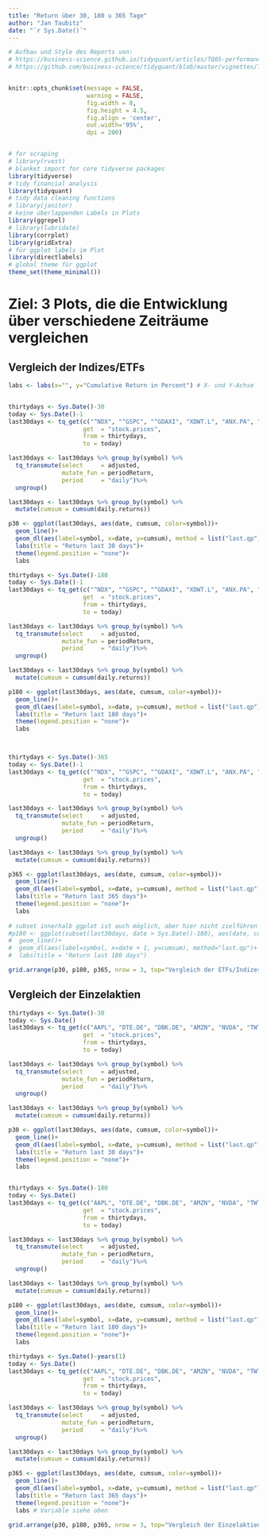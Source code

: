 ```yaml
---
title: "Return über 30, 180 u 365 Tage"
author: "Jan Taubitz"
date: "`r Sys.Date()`"
---
```




```r
# Aufbau und Style des Reports von: 
# https://business-science.github.io/tidyquant/articles/TQ05-performance-analysis-with-tidyquant.html
# https://github.com/business-science/tidyquant/blob/master/vignettes/TQ05-performance-analysis-with-tidyquant.Rmd


knitr::opts_chunk$set(message = FALSE,
                      warning = FALSE,
                      fig.width = 8, 
                      fig.height = 4.5,
                      fig.align = 'center',
                      out.width='95%', 
                      dpi = 200)


# for scraping
# library(rvest)
# blanket import for core tidyverse packages
library(tidyverse)
# tidy financial analysis 
library(tidyquant)
# tidy data cleaning functions
# library(janitor)
# keine überlappenden Labels in Plots
library(ggrepel)
# library(lubridate)
library(corrplot)
library(gridExtra)
# für ggplot labels im Plot
library(directlabels)
# global theme für ggplot
theme_set(theme_minimal())
```


# Ziel: 3 Plots, die die Entwicklung über verschiedene Zeiträume vergleichen
## Vergleich der Indizes/ETFs
```r

labs <- labs(x="", y="Cumulative Return in Percent") # X- und Y-Achse 


thirtydays <- Sys.Date()-30
today <- Sys.Date()-1
last30days <- tq_get(c("^NDX", "^GSPC", "^GDAXI", "XDWT.L", "ANX.PA", "URTH"),
                     get  = "stock.prices",
                     from = thirtydays,
                     to = today)

last30days <- last30days %>% group_by(symbol) %>% 
  tq_transmute(select     = adjusted, 
               mutate_fun = periodReturn,
               period     = "daily")%>% 
  ungroup()

last30days <- last30days %>% group_by(symbol) %>%
  mutate(cumsum = cumsum(daily.returns))

p30 <- ggplot(last30days, aes(date, cumsum, color=symbol))+
  geom_line()+
  geom_dl(aes(label=symbol, x=date, y=cumsum), method = list("last.qp"))+
  labs(title = "Return last 30 days")+
  theme(legend.position = "none")+
  labs

thirtydays <- Sys.Date()-180
today <- Sys.Date()-1
last30days <- tq_get(c("^NDX", "^GSPC", "^GDAXI", "XDWT.L", "ANX.PA", "URTH"),
                     get  = "stock.prices",
                     from = thirtydays,
                     to = today)

last30days <- last30days %>% group_by(symbol) %>% 
  tq_transmute(select     = adjusted, 
               mutate_fun = periodReturn,
               period     = "daily")%>% 
  ungroup()

last30days <- last30days %>% group_by(symbol) %>%
  mutate(cumsum = cumsum(daily.returns))

p180 <- ggplot(last30days, aes(date, cumsum, color=symbol))+
  geom_line()+
  geom_dl(aes(label=symbol, x=date, y=cumsum), method = list("last.qp"))+
  labs(title = "Return last 180 days")+
  theme(legend.position = "none")+
  labs



thirtydays <- Sys.Date()-365
today <- Sys.Date()-1
last30days <- tq_get(c("^NDX", "^GSPC", "^GDAXI", "XDWT.L", "ANX.PA", "URTH"),
                     get  = "stock.prices",
                     from = thirtydays,
                     to = today)

last30days <- last30days %>% group_by(symbol) %>% 
  tq_transmute(select     = adjusted, 
               mutate_fun = periodReturn,
               period     = "daily")%>% 
  ungroup()

last30days <- last30days %>% group_by(symbol) %>%
  mutate(cumsum = cumsum(daily.returns))

p365 <- ggplot(last30days, aes(date, cumsum, color=symbol))+
  geom_line()+
  geom_dl(aes(label=symbol, x=date, y=cumsum), method = list("last.qp"))+
  labs(title = "Return last 365 days")+
  theme(legend.position = "none")+
  labs
  
# subset innerhalb ggplot ist auch möglich, aber hier nicht zielführen
#p180 <- ggplot(subset(last30days, date > Sys.Date()-180), aes(date, cumsum, color=symbol))+
#  geom_line()+
#  geom_dl(aes(label=symbol, x=date + 1, y=cumsum), method="last.qp")+
#  labs(title = "Return last 180 days")
```


```r
grid.arrange(p30, p180, p365, nrow = 3, top="Vergleich der ETFs/Indizes")
```

## Vergleich der Einzelaktien

```r
thirtydays <- Sys.Date()-30
today <- Sys.Date()
last30days <- tq_get(c("AAPL", "DTE.DE", "DBK.DE", "AMZN", "NVDA", "TWTR", "SQ", "ATVI"),
                     get  = "stock.prices",
                     from = thirtydays,
                     to = today)

last30days <- last30days %>% group_by(symbol) %>% 
  tq_transmute(select     = adjusted, 
               mutate_fun = periodReturn,
               period     = "daily")%>% 
  ungroup()

last30days <- last30days %>% group_by(symbol) %>%
  mutate(cumsum = cumsum(daily.returns))

p30 <- ggplot(last30days, aes(date, cumsum, color=symbol))+
  geom_line()+
  geom_dl(aes(label=symbol, x=date, y=cumsum), method = list("last.qp"))+
  labs(title = "Return last 30 days")+
  theme(legend.position = "none")+
  labs


thirtydays <- Sys.Date()-180
today <- Sys.Date()
last30days <- tq_get(c("AAPL", "DTE.DE", "DBK.DE", "AMZN", "NVDA", "TWTR", "SQ", "ATVI"),
                     get  = "stock.prices",
                     from = thirtydays,
                     to = today)

last30days <- last30days %>% group_by(symbol) %>% 
  tq_transmute(select     = adjusted, 
               mutate_fun = periodReturn,
               period     = "daily")%>% 
  ungroup()

last30days <- last30days %>% group_by(symbol) %>%
  mutate(cumsum = cumsum(daily.returns))

p180 <- ggplot(last30days, aes(date, cumsum, color=symbol))+
  geom_line()+
  geom_dl(aes(label=symbol, x=date, y=cumsum), method = list("last.qp"))+
  labs(title = "Return last 180 days")+
  theme(legend.position = "none")+
  labs

thirtydays <- Sys.Date()-years(1)
today <- Sys.Date()
last30days <- tq_get(c("AAPL", "DTE.DE", "DBK.DE", "AMZN", "NVDA", "TWTR", "SQ", "ATVI"),
                     get  = "stock.prices",
                     from = thirtydays,
                     to = today)

last30days <- last30days %>% group_by(symbol) %>% 
  tq_transmute(select     = adjusted, 
               mutate_fun = periodReturn,
               period     = "daily")%>% 
  ungroup()

last30days <- last30days %>% group_by(symbol) %>%
  mutate(cumsum = cumsum(daily.returns))

p365 <- ggplot(last30days, aes(date, cumsum, color=symbol))+
  geom_line()+
  geom_dl(aes(label=symbol, x=date, y=cumsum), method = list("last.qp"))+
  labs(title = "Return last 365 days")+
  theme(legend.position = "none")+
  labs # Variable siehe oben

```

```r
grid.arrange(p30, p180, p365, nrow = 3, top="Vergleich der Einzelaktien")
```

